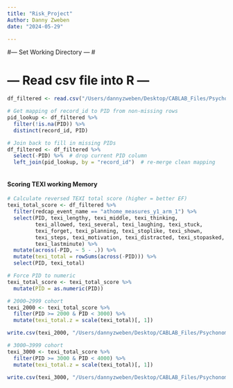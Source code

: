 ```yaml
---
title: "Risk_Project"
Author: Danny Zweben
date: "2024-05-29"

---
```

#--- Set Working Directory --- #

# --- Read csv file into R ---#
```r

df_filtered <- read.csv("/Users/dannyzweben/Desktop/CABLAB_Files/Psychonomics_2025/texi-data/texi-psychon.csv")

```

```r

# Get mapping of record_id to PID from non-missing rows
pid_lookup <- df_filtered %>%
  filter(!is.na(PID)) %>%
  distinct(record_id, PID)

# Join back to fill in missing PIDs
df_filtered <- df_filtered %>%
  select(-PID) %>%  # drop current PID column
  left_join(pid_lookup, by = "record_id")  # re-merge clean mapping



```

#### Scoring TEXI working Memory ####

```r
# Calculate reversed TEXI total score (higher = better EF)
texi_total_score <- df_filtered %>%
  filter(redcap_event_name == "athome_measures_y1_arm_1") %>%
  select(PID, texi_lengthy, texi_middle, texi_thinking,
         texi_allowed, texi_several, texi_laughing, texi_stuck,
         texi_forget, texi_planning, texi_stoplike, texi_shown,
         texi_steps, texi_motivation, texi_distracted, texi_stopasked,
         texi_lastminute) %>%
  mutate(across(-PID, ~ 5 - .)) %>%
  mutate(texi_total = rowSums(across(-PID))) %>%
  select(PID, texi_total)

```


```r
# Force PID to numeric
texi_total_score <- texi_total_score %>%
  mutate(PID = as.numeric(PID))

# 2000–2999 cohort
texi_2000 <- texi_total_score %>%
  filter(PID >= 2000 & PID < 3000) %>%
  mutate(texi_total.z = scale(texi_total)[, 1])

write.csv(texi_2000, "/Users/dannyzweben/Desktop/CABLAB_Files/Psychonomics_2025/texi-data/2000texi.csv", row.names = FALSE)

# 3000–3999 cohort
texi_3000 <- texi_total_score %>%
  filter(PID >= 3000 & PID < 4000) %>%
  mutate(texi_total.z = scale(texi_total)[, 1])

write.csv(texi_3000, "/Users/dannyzweben/Desktop/CABLAB_Files/Psychonomics_2025/texi-data/3000texi.csv", row.names = FALSE)

```

